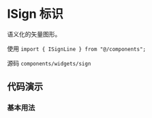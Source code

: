 # ISign 标识

语义化的矢量图形。

使用 `import { ISignLine } from "@/components";`

源码 `components/widgets/sign`

## 代码演示

### 基本用法

<code src='./demos/basic' />
